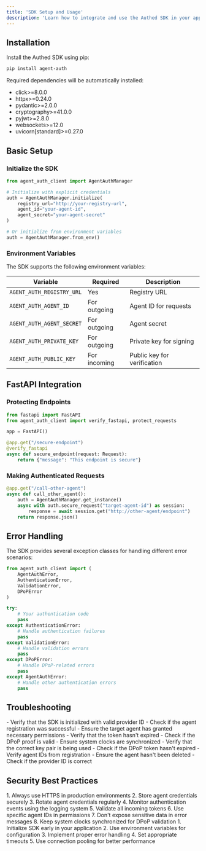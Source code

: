 ```yaml
---
title: 'SDK Setup and Usage'
description: 'Learn how to integrate and use the Authed SDK in your applications'
---
```


## Installation

Install the Authed SDK using pip:

```bash
pip install agent-auth
```

Required dependencies will be automatically installed:
- click>=8.0.0
- httpx>=0.24.0
- pydantic>=2.0.0
- cryptography>=41.0.0
- pyjwt>=2.8.0
- websockets>=12.0
- uvicorn[standard]>=0.27.0

## Basic Setup

### Initialize the SDK

```python
from agent_auth_client import AgentAuthManager

# Initialize with explicit credentials
auth = AgentAuthManager.initialize(
    registry_url="http://your-registry-url",
    agent_id="your-agent-id",
    agent_secret="your-agent-secret"
)

# Or initialize from environment variables
auth = AgentAuthManager.from_env()
```

### Environment Variables

The SDK supports the following environment variables:

| Variable | Required | Description |
|----------|----------|-------------|
| `AGENT_AUTH_REGISTRY_URL` | Yes | Registry URL |
| `AGENT_AUTH_AGENT_ID` | For outgoing | Agent ID for requests |
| `AGENT_AUTH_AGENT_SECRET` | For outgoing | Agent secret |
| `AGENT_AUTH_PRIVATE_KEY` | For outgoing | Private key for signing |
| `AGENT_AUTH_PUBLIC_KEY` | For incoming | Public key for verification |

## FastAPI Integration

### Protecting Endpoints

```python
from fastapi import FastAPI
from agent_auth_client import verify_fastapi, protect_requests

app = FastAPI()

@app.get("/secure-endpoint")
@verify_fastapi
async def secure_endpoint(request: Request):
    return {"message": "This endpoint is secure"}
```

### Making Authenticated Requests

```python
@app.get("/call-other-agent")
async def call_other_agent():
    auth = AgentAuthManager.get_instance()
    async with auth.secure_request("target-agent-id") as session:
        response = await session.get("http://other-agent/endpoint")
    return response.json()
```

## Error Handling

The SDK provides several exception classes for handling different error scenarios:

```python
from agent_auth_client import (
    AgentAuthError,
    AuthenticationError,
    ValidationError,
    DPoPError
)

try:
    # Your authentication code
    pass
except AuthenticationError:
    # Handle authentication failures
    pass
except ValidationError:
    # Handle validation errors
    pass
except DPoPError:
    # Handle DPoP-related errors
    pass
except AgentAuthError:
    # Handle other authentication errors
    pass
```

## Troubleshooting

<AccordionGroup>
  <Accordion icon="circle-xmark" title="Client not registered">
    - Verify that the SDK is initialized with valid provider ID
    - Check if the agent registration was successful
  </Accordion>
  
  <Accordion icon="triangle-exclamation" title="Token verification failed">
    - Ensure the target agent has granted necessary permissions
    - Verify that the token hasn't expired
    - Check if the DPoP proof is valid
  </Accordion>
  
  <Accordion icon="key" title="Invalid DPoP proof">
    - Ensure system clocks are synchronized
    - Verify that the correct key pair is being used
    - Check if the DPoP token hasn't expired
  </Accordion>
  
  <Accordion icon="user-xmark" title="Agent not found">
    - Verify agent IDs from registration
    - Ensure the agent hasn't been deleted
    - Check if the provider ID is correct
  </Accordion>
</AccordionGroup>

## Security Best Practices

<AccordionGroup>
  <Accordion icon="shield" title="Security Recommendations">
    1. Always use HTTPS in production environments
    2. Store agent credentials securely
    3. Rotate agent credentials regularly
    4. Monitor authentication events using the logging system
    5. Validate all incoming tokens
    6. Use specific agent IDs in permissions
    7. Don't expose sensitive data in error messages
    8. Keep system clocks synchronized for DPoP validation
  </Accordion>
  
  <Accordion icon="code" title="Implementation Tips">
    1. Initialize SDK early in your application
    2. Use environment variables for configuration
    3. Implement proper error handling
    4. Set appropriate timeouts
    5. Use connection pooling for better performance
  </Accordion>
</AccordionGroup> 